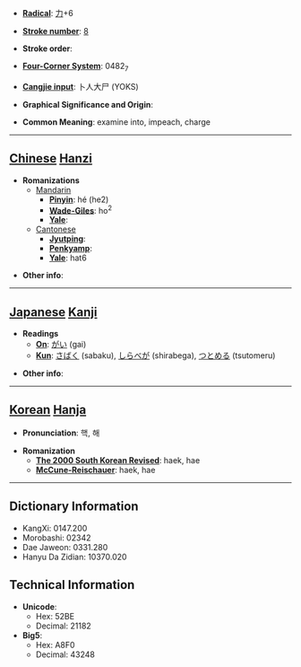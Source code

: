 * '''[[Wiktionary:Chinese radical index| Radical]]''': [[Wiktionary:Chinese radical index 力|力]]+6

* '''[[Wiktionary:Chinese total strokes index|Stroke number]]''': [[Wiktionary:Chinese total strokes index 8|8]]

* '''Stroke order''': 

* '''[[Wiktionary:Chinese four corner index|Four-Corner System]]''': 0482<sub>7</sub>

* '''[[Wiktionary:Chinese Cangjie index|Cangjie input]]''': 卜人大尸 (YOKS)

* '''Graphical Significance and Origin''': 

* '''Common Meaning''': examine into, impeach, charge

----

== [[Chinese]] [[Hanzi]] ==

* '''Romanizations'''
** [[Mandarin]]
*** '''[[Pinyin]]''': hé (he2)
*** '''[[Wade-Giles]]''': ho<sup>2</sup>
*** '''[[Yale]]''': 
**[[Cantonese]]
***'''[[Jyutping]]''':
***'''[[Penkyamp]]''': 
***'''[[Yale]]''': hat6

* '''Other info''': 

----

== [[Japanese]] [[Kanji]] ==

* '''Readings'''
** '''[[On]]''': [[がい]] (gai)
** '''[[Kun]]''': [[さばく]] (sabaku), [[しらべが]] (shirabega), [[つとめる]] (tsutomeru)

* '''Other info''':  

----

== [[Korean]] [[Hanja]] ==

* '''Pronunciation''': 핵, 해

* '''Romanization'''
** '''[[The 2000 South Korean Revised Romanization|The 2000 South Korean Revised]]''': haek, hae
** '''[[McCune-Reischauer]]''': haek, hae

----

== Dictionary Information ==

* KangXi: 0147.200
* Morobashi: 02342
* Dae Jaweon: 0331.280
* Hanyu Da Zidian: 10370.020

== Technical Information ==

* '''Unicode''':
** Hex: 52BE
** Decimal: 21182
* '''Big5''':
** Hex: A8F0
** Decimal: 43248
